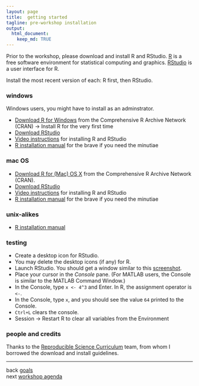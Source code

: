 ```yaml
---
layout: page
title:  getting started 
tagline: pre-workshop installation
output: 
  html_document:
    keep_md: TRUE
---
```


Prior to the workshop, please download and install R and RStudio. [R](https://www.r-project.org/) is a free software environment for statistical computing and graphics. [RStudio](https://www.rstudio.com/) is a user interface for R. 

Install the most recent version of each: R first, then RStudio. 

### windows

Windows users, you might have to install as an adminstrator. 

- [Download R for Windows](https://cran.r-project.org/) from the Comprehensive R Archive Network (CRAN) -> Install R for the very first time 
- [Download RStudio](http://www.rstudio.com/products/rstudio/download/)
- [Video instructions](https://www.youtube.com/watch?v=eD07NznguA4) for installing R and RStudio 
- [R installation manual](https://cran.r-project.org/doc/manuals/r-release/R-admin.html#Installing-R-under-Windows) for the brave if you need the minutiae 


### mac OS

- [Download R for (Mac) OS X](https://cran.r-project.org/) from the Comprehensive R Archive Network (CRAN). 
- [Download RStudio](http://www.rstudio.com/products/rstudio/download/)
- [Video instructions](https://www.youtube.com/watch?v=Ywj6yNfc5nM) for installing R and RStudio  
- [R installation manual](https://cran.r-project.org/doc/manuals/r-release/R-admin.html#Installing-R-under-OS-X) for the brave if you need the minutiae 


### unix-alikes

- [R installation manual](https://cran.r-project.org/doc/manuals/r-release/R-admin.html#Installing-R-under-Unix_002dalikes) 

### testing

- Create a desktop icon for RStudio. 
- You may delete the desktop icons (if any) for R. 
- Launch RStudio. You should get a window similar to this [screenshot](http://www.rstudio.com/products/rstudio/). 
- Place your cursor in the *Console* pane. (For MATLAB users, the Console is similar to the MATLAB Command Window.) 
- In the Console, type `x <- 4^3` and Enter. In R, the assignment operator is `<-`.  
- In the Console, type `x`, and you should see the value  `64` printed to the Console. 
- `Ctrl+L` clears the console. 
- Session -> Restart R to clear all variables from the Environment


### people and credits

Thanks to the [Reproducible Science Curriculum](https://github.com/Reproducible-Science-Curriculum/rr-intro) team, from whom I borrowed the download and install guidelines. 

--- 
back [goals](0101_goals.html)<br>
next [workshop agenda](0103_agenda.html) 


